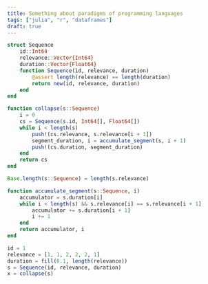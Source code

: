 ```yaml
---
title: Something about paradigms of programming languages
tags: ["julia", "r", "dataframes"]
draft: true
---
```


```julia
struct Sequence
    id::Int64
    relevance::Vector{Int64}
    duration::Vector{Float64}
    function Sequence(id, relevance, duration)
        @assert length(relevance) == length(duration)
        return new(id, relevance, duration)
    end
end
```


```julia
function collapse(s::Sequence)
    i = 0
    cs = Sequence(s.id, Int64[], Float64[])
    while i < length(s)
        push!(cs.relevance, s.relevance[i + 1])
        segment_duration, i = accumulate_segment(s, i + 1)
        push!(cs.duration, segment_duration)
    end
    return cs
end
```

```julia
Base.length(s::Sequence) = length(s.relevance)
```

```julia
function accumulate_segment(s::Sequence, i)
    accumulator = s.duration[i]
    while i < length(s) && s.relevance[i] == s.relevance[i + 1]
        accumulator += s.duration[i + 1]
        i += 1
    end
    return accumulator, i
end
```

```julia
id = 1
relevance = [1, 1, 2, 2, 2, 1]
duration = fill(0.1, length(relevance))
s = Sequence(id, relevance, duration)
x = collapse(s)
```
